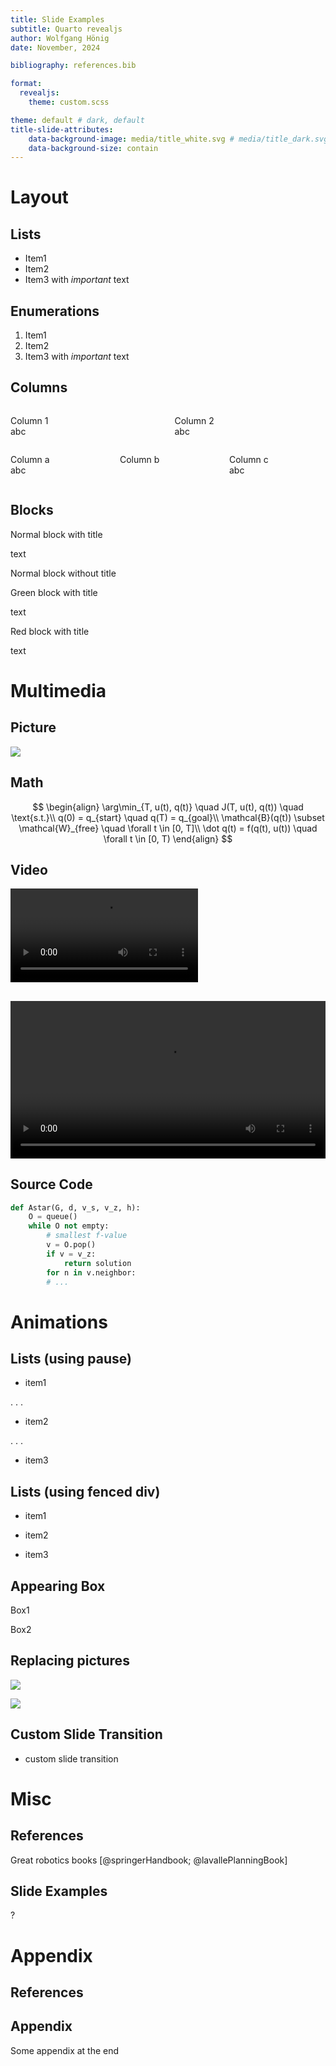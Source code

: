 ```yaml
---
title: Slide Examples
subtitle: Quarto revealjs
author: Wolfgang Hönig
date: November, 2024

bibliography: references.bib

format:
  revealjs: 
    theme: custom.scss

theme: default # dark, default
title-slide-attributes:
    data-background-image: media/title_white.svg # media/title_dark.svg
    data-background-size: contain
---
```


# Layout

## Lists

- Item1
- Item2
- Item3 with *important* text

## Enumerations

1. Item1
2. Item2
3. Item3 with *important* text

## Columns

::: {.columns}
:::: {.column width="50%"}
Column 1  
abc
::::
:::: {.column width="50%"}
Column 2  
abc
::::
:::


::: {.columns}
:::: {.column width="30%"}
Column a  
abc
::::
:::: {.column width="30%"}
Column b
::::
:::: {.column width="30%"}
Column c  
abc
::::
:::

## Blocks

::: {.box-def}
:::: {.box-def-title}
Normal block with title
::::
text
:::

::: {.box-def}
Normal block without title
:::

::: {.box-ex}
:::: {.box-ex-title}
Green block with title
::::
text
:::

::: {.box-red}
:::: {.box-red-title}
Red block with title
::::
text
:::

# Multimedia

## Picture

![](media/robotics.svg)

## Math

$$
\begin{align}
\arg\min_{T, u(t), q(t)} \quad J(T, u(t), q(t)) \quad \text{s.t.}\\
q(0) = q_{start} \quad q(T) = q_{goal}\\
\mathcal{B}(q(t)) \subset \mathcal{W}_{free} \quad \forall t \in [0, T]\\
\dot q(t) = f(q(t), u(t)) \quad \forall t \in [0, T)
\end{align}
$$

## Video

```{=html}
<video data-autoplay src="media/cubic-bezier.mp4"></video>
```

<!-- Full screen video (Version 1)-->
## {data-background-video="media/cubic-bezier.mp4"}
<!-- Full screen video (Version 2)-->
## 

```{=html}
<video data-autoplay src="media/cubic-bezier.mp4" width="100%"></video>
```
## Source Code

```python
def Astar(G, d, v_s, v_z, h):
    O = queue()
    while O not empty:
        # smallest f-value
        v = O.pop()
        if v = v_z:
            return solution
        for n in v.neighbor:
        # ...
```

# Animations



## Lists (using pause)

- item1

. . .

- item2

. . .

- item3

## Lists (using fenced div)

::: fragment
- item1
:::
::: fragment
- item2
:::
::: fragment
- item3
:::

## Appearing Box

::: {.container}

:::: {.col .element: class="fragment" data-fragment-index="2"}
::::: {.box-red}
Box1
:::::
::::

:::

::: {.container}

:::: {.col .element: class="fragment" data-fragment-index="1"}
::::: {.box-red}
Box2
:::::
::::

:::

## Replacing pictures

<!-- https://stackoverflow.com/questions/23608762/replace-image-in-reveal-js -->

::: {.r-stack}
:::: {.fragment .current-visible}
![](media/robotics.svg)
::::
:::: {.fragment .current-visible}
![](media/robotics.svg)
::::
:::

## Custom Slide Transition {data-transition="fade-in fade-out"}

- custom slide transition

# Misc

## References

Great robotics books [@springerHandbook; @lavallePlanningBook]

## Slide Examples

::: {.r-fit-text}
?
:::

# Appendix

## References

::: {#refs}
:::

## Appendix

Some appendix at the end